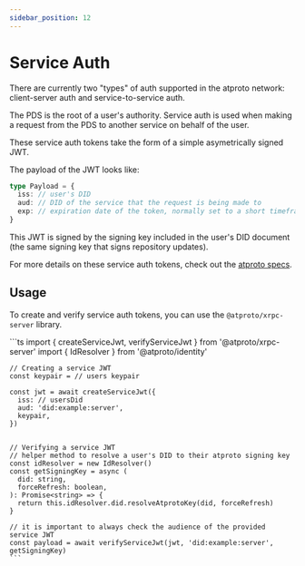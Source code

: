 ```yaml
---
sidebar_position: 12
---
```



# Service Auth

There are currently two "types" of auth supported in the atproto network: client-server auth and service-to-service auth.

The PDS is the root of a user's authority. Service auth is used when making a request from the PDS to another service on behalf of the user.

These service auth tokens take the form of a simple asymetrically signed JWT.

The payload of the JWT looks like:

```TypeScript
type Payload = {
  iss: // user's DID
  aud: // DID of the service that the request is being made to
  exp: // expiration date of the token, normally set to a short timeframe (<60s)
}
```

This JWT is signed by the signing key included in the user's DID document (the same signing key that signs repository updates).

For more details on these service auth tokens, check out the [atproto specs](https://atproto.com/specs/xrpc#inter-service-authentication-temporary-specification).

## Usage

To create and verify service auth tokens, you can use the `@atproto/xrpc-server` library.

<Tabs groupId="sdk">
  <TabItem value="ts" label="Typescript">
    ```ts
    import { createServiceJwt, verifyServiceJwt } from '@atproto/xrpc-server'
    import { IdResolver } from '@atproto/identity'

    // Creating a service JWT
    const keypair = // users keypair

    const jwt = await createServiceJwt({
      iss: // usersDid
      aud: 'did:example:server',
      keypair,
    })


    // Verifying a service JWT
    // helper method to resolve a user's DID to their atproto signing key
    const idResolver = new IdResolver()
    const getSigningKey = async (
      did: string,
      forceRefresh: boolean,
    ): Promise<string> => {
      return this.idResolver.did.resolveAtprotoKey(did, forceRefresh)
    }

    // it is important to always check the audience of the provided service JWT
    const payload = await verifyServiceJwt(jwt, 'did:example:server', getSigningKey)
    ```
  </TabItem>
</Tabs>
